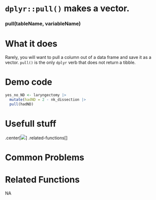 # [`dplyr::pull()`]{.blue} makes a vector.
 
 
### [pull]{.blue}(tableName, variableName){.center} 
 
# What it does 

Rarely, you will want to pull a column out of a data frame and save it as a vector. [`pull()`]{.blue} is the only `dplyr` verb that does not return a tibble.
  
 
# Demo code 

```r
yes_no_ND <- laryngectomy |> 
  mutate(hadND = 2 - nk_dissection |> 
  pull(hadND)
```
  
 
# Usefull stuff 

.center[![](images/pull.png)]
.related-functions[]
  
 
# Common Problems 

  
 
# Related Functions 
NA  
